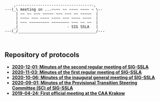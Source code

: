 <div class = "ascii_art_wrapper">
<div class = "ascii_art">

```
    ,-----------------------------------,    
---(_\ meeting on ...~~~~ ~~ ~~~~ ~~~~ ~ \-- 
     | ~~ ~~ ~~~ ~~~~~ ~~~ ~~~ ~~ ~~~~~  |   
     | ~~~~ ~~~ ~~~~ ~~~~ ~~~ ~~~~ ~~~~  |   
     | ~~~ ~~~~~~~~~ ~~~~~~~~ ~~~ ~~ ~~  |   
    _|                      - SIG SSLA   |   
---(_/___________________________________/---



```
<!-- Inspiration: http://ascii.co.uk/art/scroll -->
</div>
</div>

## Repository of protocols

* [**2020-12-01: Minutes of the second regular meeting of SIG-SSLA**](protocols/2020-12-01.txt)
* [**2020-11-03: Minutes of the first regular meeting of SIG-SSLA**](protocols/2020-11-03.txt)
* [**2020-10-06: Minutes of the inaugural general meeting of SIG-SSLA**](protocols/2020-10-06.txt)
* [**2020-09-01: Minutes of the Provisional Transition Steering Committee (SC) of SIG-SSLA**](protocols/2020-09-01.txt)
* [**2019-04-24: First official meeting at the CAA Krakow**](protocols/2019-04-24.txt)
